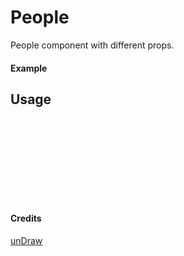 
<Meta of={People} title="unDraw/People" />

# People

People component with different props.

#### Example

<Canvas of={People.Primary} />

## Usage

```ts
import { People } from "yadl-ui";

const Example = () => {
  return (
      <People />
  );
};

export default Example;
```

#### Credits
[unDraw](https://undraw.co/illustrations)
